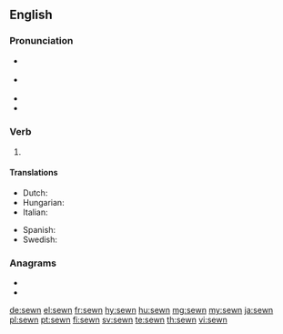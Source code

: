 ==English==

===Pronunciation===
* {{a|GA}} {{IPA|/soʊn/|lang=en}}
* {{a|RP}} {{IPA|/səʊn/|lang=en}}
* {{rhymes|əʊn|lang=en}}
* {{homophones|Saône|sone|sown|lang=en}}

===Verb===
{{head|en|past participle}}

# {{past participle of|sew|lang=en|nocat=1}}

====Translations====
{{trans-top|past participle of sew}}
* Dutch: {{t+|nl|genaaid}}
* Hungarian: {{t|hu|varrott}}
* Italian: {{t+|it|cucito}}
{{trans-mid}}
* Spanish: {{t+|es|cosido}}
* Swedish: {{t+|sv|sydd}}
{{trans-bottom}}

===Anagrams===
* {{l|en|news}}
* {{l|en|snew}}

[[de:sewn]]
[[el:sewn]]
[[fr:sewn]]
[[hy:sewn]]
[[hu:sewn]]
[[mg:sewn]]
[[my:sewn]]
[[ja:sewn]]
[[pl:sewn]]
[[pt:sewn]]
[[fi:sewn]]
[[sv:sewn]]
[[te:sewn]]
[[th:sewn]]
[[vi:sewn]]